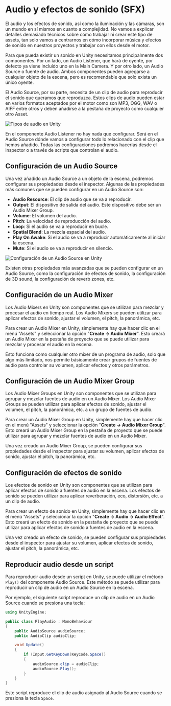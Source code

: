 # Audio y efectos de sonido (SFX)

El audio y los efectos de sonido, así como la iluminación y las cámaras, son un mundo en sí mismos en cuanto a complejidad. No vamos a explicar detalles demasiado técnicos sobre cómo trabajar ni crear este tipo de assets, tan solo vamos a centrarnos en cómo incorporar música y efectos de sonido en nuestros proyectos y trabajar con ellos desde el motor. 

Para que pueda existir un sonido en Unity necesitamos principalmente dos componentes. Por un lado, un Audio Listener, que hará de oyente, por defecto ya viene incluído uno en la Main Camera. Y por otro lado, un Audio Source o fuente de audio. Ambos componentes pueden agregarse a cualquier objeto de la escena, pero es recomendable que solo exista un único oyente. 

El Audio Source, por su parte, necesita de un clip de audio para reproducir el sonido que queramos que reproduzca. Estos clips de audio pueden estar en varios formatos aceptados por el motor como son MP3, OGG, WAV o AIFF entre otros y deben añadirse a la pestaña de proyecto como cualquier otro Asset.

![Tipos de audio en Unity](../../../static/img/apuntes_unity/audio.png)

En el componente Audio Listener no hay nada que configurar. 
Será en el Audio Source dónde vamos a configurar todo lo relacionado con el clip que hemos añadido. Todas las configuraciones podremos hacerlas desde el inspector o a través de scripts que controlan el audio.

## Configuración de un Audio Source

Una vez añadido un Audio Source a un objeto de la escena, podremos configurar sus propiedades desde el inspector. Algunas de las propiedades más comunes que se pueden configurar en un Audio Source son:   

- **Audio Resource**: El clip de audio que se va a reproducir.
- **Output**: El dispositivo de salida del audio. Este dispositivo debe ser un Audio Mixer Group.
- **Volume**: El volumen del audio.
- **Pitch**: La velocidad de reproducción del audio.
- **Loop**: Si el audio se va a reproducir en bucle.
- **Spatial Blend**: La mezcla espacial del audio.
- **Play On Awake**: Si el audio se va a reproducir automáticamente al iniciar la escena.
- **Mute**: Si el audio se va a reproducir en silencio.

![Configuración de un Audio Source en Unity](../../../static/img/apuntes_unity/audio_source.png)

Existen otras propiedades más avanzadas que se pueden configurar en un Audio Source, como la configuración de efectos de sonido, la configuración de 3D sound, la configuración de reverb zones, etc.

## Configuración de un Audio Mixer

Los Audio Mixers en Unity son componentes que se utilizan para mezclar y procesar el audio en tiempo real. Los Audio Mixers se pueden utilizar para aplicar efectos de sonido, ajustar el volumen, el pitch, la panorámica, etc.    

Para crear un Audio Mixer en Unity, simplemente hay que hacer clic en el menú "Assets" y seleccionar la opción "**Create -> Audio Mixer**". Esto creará un Audio Mixer en la pestaña de proyecto que se puede utilizar para mezclar y procesar el audio en la escena.

Esto funciona como cualquier otro mixer de un programa de audio, solo que algo más limitado, nos permite básicamente crear grupos de fuentes de audio para controlar su volumen, aplicar efectos y otros parámetros. 


## Configuración de un Audio Mixer Group

Los Audio Mixer Groups en Unity son componentes que se utilizan para agrupar y mezclar fuentes de audio en un Audio Mixer. Los Audio Mixer Groups se pueden utilizar para aplicar efectos de sonido, ajustar el volumen, el pitch, la panorámica, etc. a un grupo de fuentes de audio.  

Para crear un Audio Mixer Group en Unity, simplemente hay que hacer clic en el menú "Assets" y seleccionar la opción "**Create -> Audio Mixer Group**". Esto creará un Audio Mixer Group en la pestaña de proyecto que se puede utilizar para agrupar y mezclar fuentes de audio en un Audio Mixer.

Una vez creado un Audio Mixer Group, se pueden configurar sus propiedades desde el inspector para ajustar su volumen, aplicar efectos de sonido, ajustar el pitch, la panorámica, etc.  

## Configuración de efectos de sonido

Los efectos de sonido en Unity son componentes que se utilizan para aplicar efectos de sonido a fuentes de audio en la escena. Los efectos de sonido se pueden utilizar para aplicar reverberación, eco, distorsión, etc. a un clip de audio.   

Para crear un efecto de sonido en Unity, simplemente hay que hacer clic en el menú "Assets" y seleccionar la opción "**Create -> Audio -> Audio Effect**". Esto creará un efecto de sonido en la pestaña de proyecto que se puede utilizar para aplicar efectos de sonido a fuentes de audio en la escena.

Una vez creado un efecto de sonido, se pueden configurar sus propiedades desde el inspector para ajustar su volumen, aplicar efectos de sonido, ajustar el pitch, la panorámica, etc.   

## Reproducir audio desde un script

Para reproducir audio desde un script en Unity, se puede utilizar el método `Play()` del componente Audio Source. Este método se puede utilizar para reproducir un clip de audio en un Audio Source en la escena.   

Por ejemplo, el siguiente script reproduce un clip de audio en un Audio Source cuando se presiona una tecla:

```csharp
using UnityEngine;

public class PlayAudio : MonoBehaviour
{
    public AudioSource audioSource;
    public AudioClip audioClip;

    void Update()
    {
        if (Input.GetKeyDown(KeyCode.Space))
        {
            audioSource.clip = audioClip;
            audioSource.Play();
        }
    }
}
```

Este script reproduce el clip de audio asignado al Audio Source cuando se presiona la tecla `Space`.

